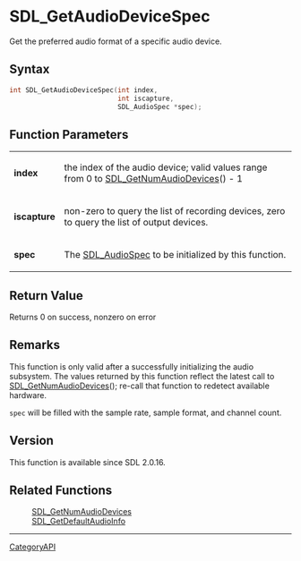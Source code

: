 = SDL_GetAudioDeviceSpec =

Get the preferred audio format of a specific audio device.

== Syntax ==

<syntaxhighlight lang='c'>
int SDL_GetAudioDeviceSpec(int index,
                           int iscapture,
                           SDL_AudioSpec *spec);
</syntaxhighlight>

== Function Parameters ==

{|
|'''index'''
|the index of the audio device; valid values range from 0 to [[SDL_GetNumAudioDevices]]() - 1
|-
|'''iscapture'''
|non-zero to query the list of recording devices, zero to query the list of output devices.
|-
|'''spec'''
|The [[SDL_AudioSpec]] to be initialized by this function.
|}

== Return Value ==

Returns 0 on success, nonzero on error

== Remarks ==

This function is only valid after a successfully initializing the audio
subsystem. The values returned by this function reflect the latest call to
[[SDL_GetNumAudioDevices]](); re-call that function to redetect available
hardware.

<code>spec</code> will be filled with the sample rate, sample format, and
channel count.

== Version ==

This function is available since SDL 2.0.16.

== Related Functions ==

:[[SDL_GetNumAudioDevices]]
:[[SDL_GetDefaultAudioInfo]]

----
[[CategoryAPI]]


